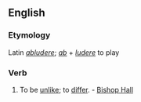 ==English==

===Etymology===
Latin ''[[abludere]]''; ''[[ab]]'' + ''[[ludere]]'' to play

===Verb===
{{en-verb|ablud|es}}

# {{obsolete}} To be [[unlike]]; to [[differ]]. - [[Bishop Hall]]